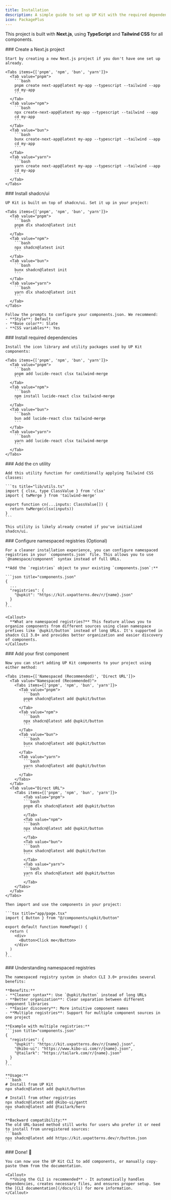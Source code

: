 ```yaml
---
title: Installation
description: A simple guide to set up UP Kit with the required dependencies and structure
icon: PackagePlus
---
```



This project is built with **Next.js**, using **TypeScript** and **Tailwind CSS** for all components.

<Steps>
  <Step>
    ### Create a Next.js project

    Start by creating a new Next.js project if you don't have one set up already.

    <Tabs items={['pnpm', 'npm', 'bun', 'yarn']}>
      <Tab value="pnpm">
        ```bash
        pnpm create next-app@latest my-app --typescript --tailwind --app
        cd my-app
        ```
      </Tab>
      <Tab value="npm">
        ```bash
        npx create-next-app@latest my-app --typescript --tailwind --app
        cd my-app
        ```
      </Tab>
      <Tab value="bun">
        ```bash
        bunx create-next-app@latest my-app --typescript --tailwind --app
        cd my-app
        ```
      </Tab>
      <Tab value="yarn">
        ```bash
        yarn create next-app@latest my-app --typescript --tailwind --app
        cd my-app
        ```
      </Tab>
    </Tabs>
  </Step>

  <Step>
    ### Install shadcn/ui

    UP Kit is built on top of shadcn/ui. Set it up in your project:

    <Tabs items={['pnpm', 'npm', 'bun', 'yarn']}>
      <Tab value="pnpm">
        ```bash
        pnpm dlx shadcn@latest init
        ```
      </Tab>
      <Tab value="npm">
        ```bash
        npx shadcn@latest init
        ```
      </Tab>
      <Tab value="bun">
        ```bash
        bunx shadcn@latest init
        ```
      </Tab>
      <Tab value="yarn">
        ```bash
        yarn dlx shadcn@latest init
        ```
      </Tab>
    </Tabs>

    Follow the prompts to configure your components.json. We recommend:
    - **Style**: Default
    - **Base color**: Slate
    - **CSS variables**: Yes
  </Step>

  <Step>
    ### Install required dependencies

    Install the icon library and utility packages used by UP Kit components:

    <Tabs items={['pnpm', 'npm', 'bun', 'yarn']}>
      <Tab value="pnpm">
        ```bash
        pnpm add lucide-react clsx tailwind-merge
        ```
      </Tab>
      <Tab value="npm">
        ```bash
        npm install lucide-react clsx tailwind-merge
        ```
      </Tab>
      <Tab value="bun">
        ```bash
        bun add lucide-react clsx tailwind-merge
        ```
      </Tab>
      <Tab value="yarn">
        ```bash
        yarn add lucide-react clsx tailwind-merge
        ```
      </Tab>
    </Tabs>
  </Step>

  <Step>
    ### Add the cn utility

    Add this utility function for conditionally applying Tailwind CSS classes:

    ```ts title="lib/utils.ts"
    import { clsx, type ClassValue } from 'clsx'
    import { twMerge } from 'tailwind-merge'

    export function cn(...inputs: ClassValue[]) {
      return twMerge(clsx(inputs))
    }
    ```

    This utility is likely already created if you've initialized shadcn/ui.
  </Step>

  <Step>
    ### Configure namespaced registries (Optional)

    For a cleaner installation experience, you can configure namespaced registries in your `components.json` file. This allows you to use `@namespace/component` syntax instead of full URLs.

    **Add the `registries` object to your existing `components.json`:**

    ```json title="components.json"
    {
      ...
      "registries": {
        "@upkit": "https://kit.uxpatterns.dev/r/{name}.json"
      }
    }
    ```

    <Callout>
      **What are namespaced registries?** This feature allows you to organize components from different sources using clean namespace prefixes like `@upkit/button` instead of long URLs. It's supported in shadcn CLI 3.0+ and provides better organization and easier discovery of components.
    </Callout>
  </Step>

  <Step>
    ### Add your first component

    Now you can start adding UP Kit components to your project using either method:

    <Tabs items={['Namespaced (Recommended)', 'Direct URL']}>
      <Tab value="Namespaced (Recommended)">
        <Tabs items={['pnpm', 'npm', 'bun', 'yarn']}>
          <Tab value="pnpm">
            ```bash
            pnpm shadcn@latest add @upkit/button
            ```
          </Tab>
          <Tab value="npm">
            ```bash
            npx shadcn@latest add @upkit/button
            ```
          </Tab>
          <Tab value="bun">
            ```bash
            bunx shadcn@latest add @upkit/button
            ```
          </Tab>
          <Tab value="yarn">
            ```bash
            yarn shadcn@latest add @upkit/button
            ```
          </Tab>
        </Tabs>
      </Tab>
      <Tab value="Direct URL">
        <Tabs items={['pnpm', 'npm', 'bun', 'yarn']}>
            <Tab value="pnpm">
            ```bash
            pnpm dlx shadcn@latest add @upkit/button
            ```
            </Tab>
            <Tab value="npm">
            ```bash
            npx shadcn@latest add @upkit/button
            ```
            </Tab>
            <Tab value="bun">
            ```bash
            bunx shadcn@latest add @upkit/button
            ```
            </Tab>
            <Tab value="yarn">
            ```bash
            yarn dlx shadcn@latest add @upkit/button
            ```
            </Tab>
        </Tabs>
      </Tab>
    </Tabs>

    Then import and use the components in your project:

    ```tsx title="app/page.tsx"
    import { Button } from "@/components/upkit/button"

    export default function HomePage() {
      return (
        <div>
          <Button>Click me</Button>
        </div>
      )
    }
    ```
  </Step>

  <Step>
    ### Understanding namespaced registries

    The namespaced registry system in shadcn CLI 3.0+ provides several benefits:

    **Benefits:**
    - **Cleaner syntax**: Use `@upkit/button` instead of long URLs
    - **Better organization**: Clear separation between different component libraries
    - **Easier discovery**: More intuitive component names
    - **Multiple registries**: Support for multiple component sources in one project

    **Example with multiple registries:**
    ```json title="components.json"
    {
      "registries": {
        "@upkit": "https://kit.uxpatterns.dev/r/{name}.json",
        "@kibo-ui": "https://www.kibo-ui.com/r/{name}.json",
        "@tailark": "https://tailark.com/r/{name}.json"
      }
    }
    ```

    **Usage:**
    ```bash
    # Install from UP Kit
    npx shadcn@latest add @upkit/button

    # Install from other registries
    npx shadcn@latest add @kibo-ui/gantt
    npx shadcn@latest add @tailark/hero
    ```

    **Backward compatibility:**
    The old URL-based method still works for users who prefer it or need to install from unregistered sources:
    ```bash
    npx shadcn@latest add https://kit.uxpatterns.dev/r/button.json
    ```
  </Step>

  <Step>
    ### Done! 🎉

    You can now use the UP Kit CLI to add components, or manually copy-paste them from the documentation.

    <Callout>
      **Using the CLI is recommended** - It automatically handles dependencies, creates necessary files, and ensures proper setup. See the [CLI documentation](/docs/cli) for more information.
    </Callout>
  </Step>
</Steps>
